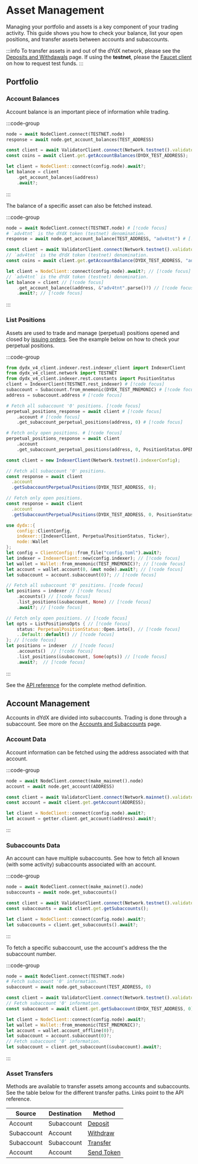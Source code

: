 # Asset Management

Managing your portfolio and assets is a key component of your trading activity. This guide shows you how to check your balance, list your open positions, and transfer assets between accounts and subaccounts.

:::info
To transfer assets in and out of the dYdX network, please see the [Deposits and Withdawals](/interaction/deposits-and-withdrawals) page. If using the __testnet__, please the [Faucet client](/interaction/endpoints#faucet-client) on how to request test funds.
:::


## Portfolio

### Account Balances

Account balance is an important piece of information while trading.

:::code-group

```python [Python]
node = await NodeClient.connect(TESTNET.node)
response = await node.get_account_balances(TEST_ADDRESS)
```

```typescript [TypeScript]
const client = await ValidatorClient.connect(Network.testnet().validatorConfig);
const coins = await client.get.getAccountBalances(DYDX_TEST_ADDRESS);
```

```rust [Rust]
let client = NodeClient::connect(config.node).await?;
let balance = client
    .get_account_balances(&address)
    .await?;
```

:::

The balance of a specific asset can also be fetched instead.

:::code-group

```python [Python]
node = await NodeClient.connect(TESTNET.node) # [!code focus]
# `adv4tnt` is the dYdX token (testnet) denomination.
response = await node.get_account_balance(TEST_ADDRESS, "adv4tnt") # [!code focus]
```

```typescript [TypeScript]
const client = await ValidatorClient.connect(Network.testnet().validatorConfig); // [!code focus]
// `adv4tnt` is the dYdX token (testnet) denomination.
const coins = await client.get.getAccountBalance(DYDX_TEST_ADDRESS, "adv4tnt"); // [!code focus]
```

```rust [Rust]
let client = NodeClient::connect(config.node).await?; // [!code focus]
// `adv4tnt` is the dYdX token (testnet) denomination.
let balance = client // [!code focus]
    .get_account_balance(&address, &"adv4tnt".parse()?) // [!code focus]
    .await?; // [!code focus]
```

:::

### List Positions

Assets are used to trade and manage (perpetual) positions opened and closed by [issuing orders](/interaction/trading#place-an-order). See the example below on how to check your perpetual positions. 

:::code-group

```python [Python]
from dydx_v4_client.indexer.rest.indexer_client import IndexerClient
from dydx_v4_client.network import TESTNET
from dydx_v4_client.indexer.rest.constants import PositionStatus
client = IndexerClient(TESTNET.rest_indexer) # [!code focus]
subaccount = Subaccount.from_mnemonic(DYDX_TEST_MNEMONIC) # [!code focus]
address = subaccount.address # [!code focus]

# Fetch all subaccount '0' positions. [!code focus]
perpetual_positions_response = await client # [!code focus]
    .account # [!code focus]
    .get_subaccount_perpetual_positions(address, 0) # [!code focus]

# Fetch only open positions. # [!code focus]
perpetual_positions_response = await client
    .account
    .get_subaccount_perpetual_positions(address, 0, PositionStatus.OPEN) # [!code focus]
```

```typescript [TypeScript]
const client = new IndexerClient(Network.testnet().indexerConfig);

// Fetch all subaccount '0' positions. 
const response = await client
  .account
  .getSubaccountPerpetualPositions(DYDX_TEST_ADDRESS, 0);

// Fetch only open positions. 
const response = await client
  .account
  .getSubaccountPerpetualPositions(DYDX_TEST_ADDRESS, 0, PositionStatus.OPEN);
```

```rust [Rust]
use dydx::{
    config::ClientConfig,
    indexer::{IndexerClient, PerpetualPositionStatus, Ticker},
    node::Wallet
}; 
let config = ClientConfig::from_file("config.toml").await?;
let indexer = IndexerClient::new(config.indexer); // [!code focus]
let wallet = Wallet::from_mnemonic(TEST_MNEMONIC)?; // [!code focus]
let account = wallet.account(0, &mut node).await?; // [!code focus]
let subaccount = account.subaccount(0)?; // [!code focus]

// Fetch all subaccount '0' positions. [!code focus]
let positions = indexer // [!code focus]
    .accounts() // [!code focus]
    .list_positions(&subaccount, None) // [!code focus]
    .await?; // [!code focus]

// Fetch only open positions. // [!code focus]
let opts = ListPositionsOpts { // [!code focus]
    status: PerpetualPositionStatus::Open.into(), // [!code focus]
    ..Default::default() // [!code focus]
}; // [!code focus]
let positions = indexer  // [!code focus]
    .accounts()  // [!code focus]
    .list_positions(&subaccount, Some(opts)) // [!code focus]
    .await?;  // [!code focus]
```

:::

See the [API reference](/indexer-client/http/accounts/list_positions) for the complete method definition.

## Account Management

Accounts in dYdX are divided into subaccounts. Trading is done through a subaccount. See more on the [Accounts and Subaccounts](/concepts/trading/accounts) page.

### Account Data

Account information can be fetched using the address associated with that account.

:::code-group

```python [Python]
node = await NodeClient.connect(make_mainnet().node)
account = await node.get_account(ADDRESS)
```

```typescript [TypeScript]
const client = await ValidatorClient.connect(Network.mainnet().validatorConfig);
const account = await client.get.getAccount(ADDRESS);
```

```rust [Rust]
let client = NodeClient::connect(config.node).await?;
let account = getter.client.get_account(&address).await?;

```

:::

### Subaccounts Data

An account can have multiple subaccounts. See how to fetch all known (with some activity) subaccounts associated with an account.

:::code-group

```python [Python]
node = await NodeClient.connect(make_mainnet().node)
subaccounts = await node.get_subaccounts()
```

```typescript [TypeScript]
const client = await ValidatorClient.connect(Network.testnet().validatorConfig);
const subaccounts = await client.get.getSubaccounts();
```

```rust [Rust]
let client = NodeClient::connect(config.node).await?;
let subaccounts = client.get_subaccounts().await?;
```

:::

To fetch a specific subaccount, use the account's address the the subaccount number.

:::code-group

```python [Python]
node = await NodeClient.connect(TESTNET.node)
# Fetch subaccount '0' information.
subaccount = await node.get_subaccount(TEST_ADDRESS, 0)
```

```typescript [TypeScript]
const client = await ValidatorClient.connect(Network.testnet().validatorConfig);
// Fetch subaccount '0' information.
const subaccount = await client.get.getSubaccount(DYDX_TEST_ADDRESS, 0);
```

```rust [Rust]
let client = NodeClient::connect(config.node).await?;
let wallet = Wallet::from_mnemonic(TEST_MNEMONIC)?;
let account = wallet.account_offline(0)?;
let subaccount = account.subaccount(0)?;
// Fetch subaccount '0' information.
let subaccount = client.get_subaccount(&subaccount).await?;
```

:::

### Asset Transfers

Methods are available to transfer assets among accounts and subaccounts. See the table below for the different transfer paths.
Links point to the API reference.

| Source     | Destination | Method                                        |
| ---------- | ----------- | -----------------------------------------     |
| Account    | Subaccount  | [Deposit](/node-client/private#deposit)       |
| Subaccount | Account     | [Withdraw](/node-client/private#withdraw)     |
| Subaccount | Subaccount  | [Transfer](/node-client/private#transfer)     |
| Account    | Account     | [Send Token](/node-client/private#send-token) | 
